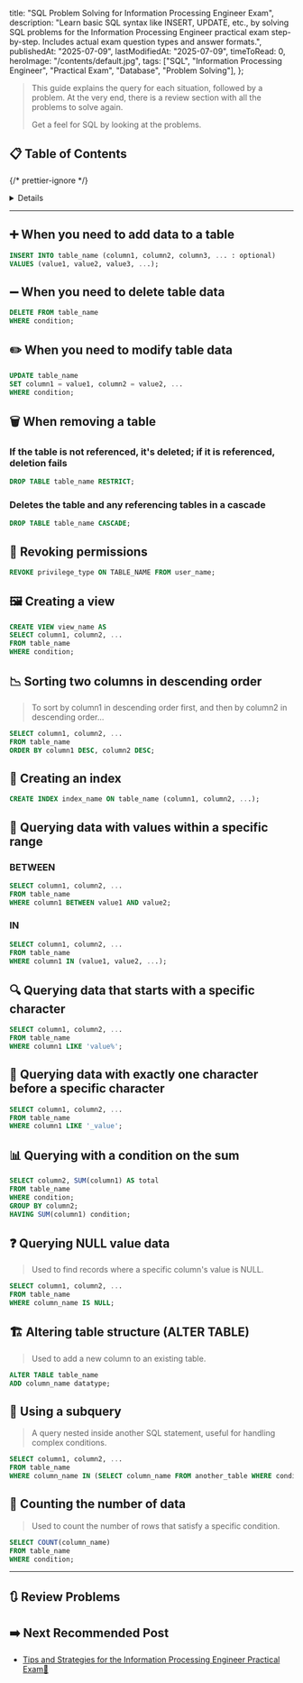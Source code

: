 
  title: "SQL Problem Solving for Information Processing Engineer Exam",
  description:
    "Learn basic SQL syntax like INSERT, UPDATE, etc., by solving SQL problems for the Information Processing Engineer practical exam step-by-step. Includes actual exam question types and answer formats.",
  publishedAt: "2025-07-09",
  lastModifiedAt: "2025-07-09",
  timeToRead: 0,
  heroImage: "/contents/default.jpg",
  tags: ["SQL", "Information Processing Engineer", "Practical Exam", "Database", "Problem Solving"],
};

> This guide explains the query for each situation, followed by a problem. At the very end, there is a review section with all the problems to solve again.
>
> Get a feel for SQL by looking at the problems.

## 📋 Table of Contents

{/* prettier-ignore */}
<Details summary="Expand Table of Contents">
  1. [➕ When you need to add data to a table](#➕-when-you-need-to-add-data-to-a-table)
  2. [➖ When you need to delete table data](#➖-when-you-need-to-delete-table-data)
  3. [✏️ When you need to modify table data](#✏️-when-you-need-to-modify-table-data)
  4. [🗑️ When removing a table](#🗑️-when-removing-a-table)
  5. [🔑 Revoking permissions](#🔑-revoking-permissions)
  6. [🖼️ Creating a view](#🖼️-creating-a-view)
  7. [📉 Sorting two columns in descending order](#📉-sorting-two-columns-in-descending-order)
  8. [📇 Creating an index](#📇-creating-an-index)
  9. [🎯 Querying data with values within a specific range](#🎯-querying-data-with-values-within-a-specific-range)
  10. [🔍 Querying data that starts with a specific character](#🔍-querying-data-that-starts-with-a-specific-character)
  11. [🤔 Querying data with exactly one character before a specific character](#🤔-querying-data-with-exactly-one-character-before-a-specific-character)
  12. [📊 Querying with a condition on the sum](#📊-querying-with-a-condition-on-the-sum)
  13. [❓ Querying NULL value data](#❓-querying-null-value-data)
  14. [🏗️ Altering table structure](#🏗️-altering-table-structure)
  15. [🔄 Using a subquery](#🔄-using-a-subquery)
  16. [🔢 Counting the number of data](#🔢-counting-the-number-of-data)
  17. [🔃 Review Problems](#🔃-review-problems)
</Details>

---

## ➕ When you need to add data to a table

```sql
INSERT INTO table_name (column1, column2, column3, ... : optional)
VALUES (value1, value2, value3, ...);
```

<ProblemAnswer
  problem="Fill in the blank. SQL statement to add new employee information to the Employee table. 
  INSERT INTO Employee(EmployeeID, Name, Age) _____ (100,'John Doe',20);"
  correctAnswer="VALUES"
/>

## ➖ When you need to delete table data

```sql
DELETE FROM table_name
WHERE condition;
```

<ProblemAnswer
  problem="Fill in the blank. SQL statement to delete an employee who has resigned. 
  DELETE _____ Employee WHERE EmployeeID = 100;"
  correctAnswer="FROM"
/>

## ✏️ When you need to modify table data

```sql
UPDATE table_name
SET column1 = value1, column2 = value2, ...
WHERE condition;
```

<ProblemAnswer
  problem="Fill in the blank. SQL statement to modify the address of a department in the Employee table.
  UPDATE Employee _____ Address = 'Seoul' WHERE Department = 'Development';"
  correctAnswer="SET"
/>

## 🗑️ When removing a table

### If the table is not referenced, it's deleted; if it is referenced, deletion fails

```sql
DROP TABLE table_name RESTRICT;
```

<ProblemAnswer
  problem="Write a DDL statement to delete the Employee table only if it is not referenced by another table."
  correctAnswer="DROP TABLE Employee RESTRICT;"
/>

### Deletes the table and any referencing tables in a cascade

```sql
DROP TABLE table_name CASCADE;
```

<ProblemAnswer
  problem="Fill in the parentheses with the correct option.
  You are trying to DROP a table that has a foreign key constraint. To remove the table and all referencing tables in a cascade, use the ( 1 ) option. To prevent deletion if the table is being referenced, use the ( 2 ) option."
  correctAnswer="1 : CASCADE, 2 : RESTRICT"
/>

<ProblemAnswer
  problem="Write a DDL statement to remove the Company table and all data that references it."
  correctAnswer="DROP TABLE Company CASCADE;"
/>

## 🔑 Revoking permissions

```sql
REVOKE privilege_type ON TABLE_NAME FROM user_name;
```

<ProblemAnswer
  problem="Write an SQL statement for an administrator to revoke the UPDATE permission on the Employee table from a USER."
  correctAnswer="REVOKE UPDATE ON Employee FROM USER;"
/>

## 🖼️ Creating a view

```sql
CREATE VIEW view_name AS
SELECT column1, column2, ...
FROM table_name
WHERE condition;
```

<ProblemAnswer
  problem="You want to create a view named 'DepartmentView' using the Company table. Fill in the blank.
  CREATE VIEW DepartmentView _____ 
  SELECT DepartmentName, DepartmentLocation FROM Company;"
  correctAnswer="AS"
/>

## 📉 Sorting two columns in descending order

> To sort by column1 in descending order first, and then by column2 in descending order...

```sql
SELECT column1, column2, ...
FROM table_name
ORDER BY column1 DESC, column2 DESC;
```

<ProblemAnswer
  problem="Write an SQL statement to sort the data in the Company table by DepartmentLocation and DepartmentName in descending order.
  (Sort by DepartmentLocation descending first, and if locations are the same, then by DepartmentName descending)
  (Select all columns)"
  correctAnswer="SELECT * 
  FROM Company 
  ORDER BY DepartmentLocation DESC, DepartmentName DESC;"
/>

## 📇 Creating an index

```sql
CREATE INDEX index_name ON table_name (column1, column2, ...);
```

<ProblemAnswer
  problem="Write an SQL statement to create an index named 'DepartmentIndex' on the DepartmentName and DepartmentLocation columns of the Company table."
  correctAnswer="CREATE INDEX DepartmentIndex ON Company (DepartmentName, DepartmentLocation);"
/>

## 🎯 Querying data with values within a specific range

### BETWEEN

```sql
SELECT column1, column2, ...
FROM table_name
WHERE column1 BETWEEN value1 AND value2;
```

<ProblemAnswer
  problem="Write an SQL statement to query departments from the Company table where the DepartmentID is between 1 and 3.
  (Select all columns)"
  correctAnswer="SELECT * FROM Company WHERE DepartmentID BETWEEN 1 AND 3;"
/>

### IN

```sql
SELECT column1, column2, ...
FROM table_name
WHERE column1 IN (value1, value2, ...);
```

<ProblemAnswer
  problem="Write an SQL statement to query departments from the Company table where the DepartmentName is 'Development', 'HR', or 'General Affairs'.
  (Select all columns)"
  correctAnswer="SELECT * FROM Company WHERE DepartmentName IN ('Development', 'HR', 'General Affairs');"
/>

## 🔍 Querying data that starts with a specific character

```sql
SELECT column1, column2, ...
FROM table_name
WHERE column1 LIKE 'value%';
```

<ProblemAnswer
  problem="Write an SQL statement to query departments from the Company table that start with 'Dev'.
  (Select all columns)"
  correctAnswer="SELECT * 
  FROM Company 
  WHERE DepartmentName LIKE 'Dev%';"
/>

## 🤔 Querying data with exactly one character before a specific character

```sql
SELECT column1, column2, ...
FROM table_name
WHERE column1 LIKE '_value';
```

<ProblemAnswer
  problem="Write an SQL statement to query departments from the Company table where the name has exactly one character before 'Dept'.
  (Select all columns)"
  correctAnswer="SELECT * 
  FROM Company 
  WHERE DepartmentName LIKE '_Dept';"
/>

## 📊 Querying with a condition on the sum

```sql
SELECT column2, SUM(column1) AS total
FROM table_name
WHERE condition;
GROUP BY column2;
HAVING SUM(column1) condition;
```

<ProblemAnswer
  problem="Write an SQL statement to query the department name and the total number of employees for departments with 10 or more employees.
  (Company table columns: DepartmentName, NumberOfEmployees)"
  correctAnswer="SELECT DepartmentName, SUM(NumberOfEmployees) AS TotalEmployees 
  FROM Company 
  GROUP BY DepartmentName 
  HAVING SUM(NumberOfEmployees) >= 10;"
/>

## ❓ Querying NULL value data

> Used to find records where a specific column's value is NULL.

```sql
SELECT column1, column2, ...
FROM table_name
WHERE column_name IS NULL;
```

<ProblemAnswer
  problem="Write an SQL statement to query the names of employees from the 'Employee' table who have not yet been assigned a department (DepartmentCode is NULL).
  (Employee table columns: Name, DepartmentCode)"
  correctAnswer="SELECT Name 
  FROM Employee 
  WHERE DepartmentCode IS NULL;"
/>

## 🏗️ Altering table structure (ALTER TABLE)

> Used to add a new column to an existing table.

```sql
ALTER TABLE table_name
ADD column_name datatype;
```

<ProblemAnswer
  problem="Write an SQL statement to add a 'Contact' column of type VARCHAR(20) to the 'Employee' table."
  correctAnswer="ALTER TABLE Employee ADD Contact VARCHAR(20);"
/>

## 🔄 Using a subquery

> A query nested inside another SQL statement, useful for handling complex conditions.

```sql
SELECT column1, column2, ...
FROM table_name
WHERE column_name IN (SELECT column_name FROM another_table WHERE condition);
```

<ProblemAnswer
  problem="Write an SQL statement using a subquery to retrieve the names of all employees from the 'Employee' table who work in a department located in 'Seoul'.
  (Department table columns: DepartmentCode, DepartmentName, Location)
  (Employee table columns: EmployeeID, Name, DepartmentCode)"
  correctAnswer="SELECT Name 
  FROM Employee
  WHERE DepartmentCode IN (SELECT DepartmentCode FROM Department WHERE Location = 'Seoul');"
/>

## 🔢 Counting the number of data

> Used to count the number of rows that satisfy a specific condition.

```sql
SELECT COUNT(column_name)
FROM table_name
WHERE condition;
```

<ProblemAnswer
  problem="Write an SQL statement to calculate the total number of employees in the 'Development' department from the 'Employee' table."
  correctAnswer="SELECT COUNT(*) FROM Employee WHERE Department = 'Development';"
/>

---

## 🔃 Review Problems

<ProblemAnswer
  problem="Write an SQL statement to query departments from the Company table where the name has exactly one character before 'Dept'.
  (Select all columns)"
  correctAnswer="SELECT * 
  FROM Company 
  WHERE DepartmentName LIKE '_Dept';"
/>

<ProblemAnswer
  problem="Fill in the blank. SQL statement to modify the address of a department in the Employee table.
  UPDATE Employee _____ Address = 'Seoul' WHERE Department = 'Development';"
  correctAnswer="SET"
/>

<ProblemAnswer
  problem="Write an SQL statement to query departments from the Company table where the DepartmentID is between 1 and 3.
  (Select all columns)"
  correctAnswer="SELECT *
  FROM Company
  WHERE DepartmentID BETWEEN 1 AND 3;"
/>

<ProblemAnswer
  problem="Write an SQL statement to calculate the total number of employees in the 'Development' department from the 'Employee' table.
  (Employee table columns: Name, Department)"
  correctAnswer="SELECT COUNT(*)
  FROM Employee
  WHERE Department = 'Development';"
/>

<ProblemAnswer
  problem="Write an SQL statement for an administrator to revoke the UPDATE permission on the Employee table from a USER."
  correctAnswer="REVOKE UPDATE ON Employee FROM USER;"
/>

<ProblemAnswer
  problem="Write an SQL statement to query departments from the Company table where the DepartmentName is 'Development', 'HR', or 'General Affairs'.
  (Select all columns)"
  correctAnswer="SELECT * 
  FROM Company 
  WHERE DepartmentName IN ('Development', 'HR', 'General Affairs');"
/>

<ProblemAnswer
  problem="You want to create a view named 'DepartmentView' using the Company table. Fill in the blank.
  CREATE VIEW DepartmentView _____ 
  SELECT DepartmentName, DepartmentLocation FROM Company;"
  correctAnswer="AS"
/>

<ProblemAnswer
  problem="Fill in the blank. SQL statement to add new employee information to the Employee table. 
  INSERT INTO Employee(EmployeeID, Name, Age) _____ (100,'John Doe',20);"
  correctAnswer="VALUES"
/>

<ProblemAnswer
  problem="Write an SQL statement to query the department name and the total number of employees for departments with 10 or more employees.
  (Company table columns: DepartmentName, NumberOfEmployees)"
  correctAnswer="SELECT DepartmentName, SUM(NumberOfEmployees) AS TotalEmployees 
  FROM Company 
  GROUP BY DepartmentName 
  HAVING SUM(NumberOfEmployees) >= 10;"
/>

<ProblemAnswer
  problem="Write an SQL statement using a subquery to retrieve the names of all employees from the 'Employee' table who work in a department located in 'Seoul'.
  (Department table columns: DepartmentCode, DepartmentName, Location)
  (Employee table columns: EmployeeID, Name, DepartmentCode)"
  correctAnswer="SELECT Name 
  FROM Employee
  WHERE DepartmentCode IN (SELECT DepartmentCode FROM Department WHERE Location = 'Seoul');"
/>

<ProblemAnswer
  problem="Write a DDL statement to remove the Company table and all data that references it."
  correctAnswer="DROP TABLE Company CASCADE;"
/>

<ProblemAnswer
  problem="Write an SQL statement to query departments from the Company table that start with 'Dev'.
  (Select all columns)"
  correctAnswer="SELECT * 
  FROM Company 
  WHERE DepartmentName LIKE 'Dev%';"
/>

<ProblemAnswer
  problem="Write a DDL statement to delete the Employee table only if it is not referenced by another table."
  correctAnswer="DROP TABLE Employee RESTRICT;"
/>

<ProblemAnswer
  problem="Write an SQL statement to query the names of employees from the 'Employee' table who have not yet been assigned a department (DepartmentCode is NULL).
  (Employee table columns: Name, DepartmentCode)"
  correctAnswer="SELECT Name 
  FROM Employee 
  WHERE DepartmentCode IS NULL;"
/>

<ProblemAnswer
  problem="Write an SQL statement to create an index named 'DepartmentIndex' on the DepartmentName and DepartmentLocation columns of the Company table."
  correctAnswer="CREATE INDEX DepartmentIndex ON Company (DepartmentName, DepartmentLocation);"
/>

<ProblemAnswer
  problem="Fill in the blank. SQL statement to delete an employee who has resigned. 
  DELETE _____ Employee WHERE EmployeeID = 100;"
  correctAnswer="FROM"
/>

<ProblemAnswer
  problem="Fill in the parentheses with the correct option.
  You are trying to DROP a table that has a foreign key constraint. To remove the table and all referencing tables in a cascade, use the ( 1 ) option. To prevent deletion if the table is being referenced, use the ( 2 ) option."
  correctAnswer="1 : CASCADE, 2 : RESTRICT"
/>

<ProblemAnswer
  problem="Write an SQL statement to sort the data in the Company table by DepartmentLocation and DepartmentName in descending order.
  (Sort by DepartmentLocation descending first, and if locations are the same, then by DepartmentName descending)
  (Select all columns)"
  correctAnswer="SELECT * 
  FROM Company 
  ORDER BY DepartmentLocation DESC, DepartmentName DESC;"
/>

<ProblemAnswer
  problem="Write an SQL statement to add a 'Contact' column of type VARCHAR(20) to the 'Employee' table."
  correctAnswer="ALTER TABLE Employee 
  ADD Contact VARCHAR(20);"
/>

## ➡️ Next Recommended Post

- [Tips and Strategies for the Information Processing Engineer Practical Exam📝](/en/blog/korean-information-processing-engineer-practical-exam-strategy)
